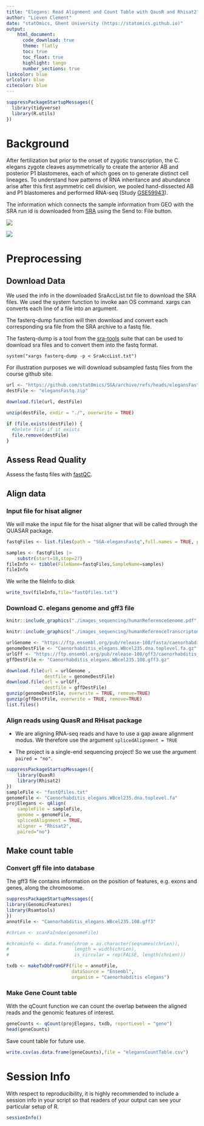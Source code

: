 ```yaml
---
title: "Elegans: Read Alignment and Count Table with QausR and Rhisat2"
author: "Lieven Clement"
date: "statOmics, Ghent University (https://statomics.github.io)"
output:
    html_document:
      code_download: true
      theme: flatly
      toc: true
      toc_float: true
      highlight: tango
      number_sections: true
linkcolor: blue
urlcolor: blue
citecolor: blue
---
```


```r
suppressPackageStartupMessages({
  library(tidyverse)
  library(R.utils)
})
```
# Background 

After fertilization but prior to the onset of zygotic transcription, the C. elegans zygote cleaves asymmetrically to create the anterior AB and posterior P1 blastomeres, each of which goes on to generate distinct cell lineages. To understand how patterns of RNA inheritance and abundance arise after this first asymmetric cell division, we pooled hand-dissected AB and P1 blastomeres and performed RNA-seq (Study [GSE59943](https://www.ncbi.nlm.nih.gov/geo/query/acc.cgi?acc=GSE59943)).


The information which connects the sample information from GEO with the SRA run id is downloaded from [SRA](https://www.ncbi.nlm.nih.gov/sra?term=SRP045110) using the Send to: File button.

![](https://raw.githubusercontent.com/statOmics/SGA/master/images_sequencing/elegans_GSE59943.png)

![](https://raw.githubusercontent.com/statOmics/SGA/master/images_sequencing/elegans_sraAccessions.png)

# Preprocessing 

## Download Data 

We used the info in the downloaded SraAccList.txt file to download the SRA files. 
We used the system function to invoke aan OS command. xargs can converts each line of a file into an argument. 

The fasterq-dump function will then download and convert each corresponding sra file from the SRA archive to a fastq file. 

The fasterq-dump is a tool from the [sra-tools](https://github.com/ncbi/sra-tools) suite that can be used to download sra files and to convert them into the fastq format. 

```
system("xargs fasterq-dump -p < SraAccList.txt")
```

For illustration purposes we will download subsampled fastq files from the course github site. 


```r
url <- "https://github.com/statOmics/SGA/archive/refs/heads/elegansFastq.zip"
destFile <- "elegansFastq.zip"

download.file(url, destFile)

unzip(destFile, exdir = "./", overwrite = TRUE)

if (file.exists(destFile)) {
  #Delete file if it exists
  file.remove(destFile)
}
```

## Assess Read Quality 

Assess the fastq files with [fastQC](https://www.bioinformatics.babraham.ac.uk/projects/fastqc/). 

## Align data

### Input file for hisat aligner

We will make the input file for the hisat aligner that will be called through the QUASAR package. 

```r
fastqFiles <- list.files(path = "SGA-elegansFastq",full.names = TRUE, pattern = "fastq")

samples <- fastqFiles |>
    substr(start=18,stop=27) 
fileInfo <- tibble(FileName=fastqFiles,SampleName=samples)
fileInfo
```

We write the fileInfo to disk 

```r
write_tsv(fileInfo,file="fastQfiles.txt")
```

### Download C. elegans genome and gff3 file 

```r
knitr::include_graphics("./images_sequencing/humanReferenceGenome.pdf")
```


```r
knitr::include_graphics("./images_sequencing/humanReferenceTranscriptome.pdf")
```

```r
urlGenome <- "https://ftp.ensembl.org/pub/release-108/fasta/caenorhabditis_elegans/dna/Caenorhabditis_elegans.WBcel235.dna.toplevel.fa.gz"
genomeDestFile <- "Caenorhabditis_elegans.WBcel235.dna.toplevel.fa.gz"
urlGff <- "https://ftp.ensembl.org/pub/release-108/gff3/caenorhabditis_elegans/Caenorhabditis_elegans.WBcel235.108.gff3.gz"
gffDestFile <- "Caenorhabditis_elegans.WBcel235.108.gff3.gz"

download.file(url = urlGenome ,
              destfile = genomeDestFile)
download.file(url = urlGff,
              destfile = gffDestFile)
gunzip(genomeDestFile, overwrite = TRUE, remove=TRUE)
gunzip(gffDestFile, overwrite = TRUE, remove=TRUE)
list.files()
```

### Align reads using QuasR and RHisat package

- We are aligning RNA-seq reads and have to use a gap aware alignment modus. We therefore use the argument `splicedAlignment = TRUE`

- The project is a single-end sequencing project! So we use the argument `paired = "no"`.

```r
suppressPackageStartupMessages({
    library(QuasR)
    library(Rhisat2)
})
sampleFile <- "fastQfiles.txt"
genomeFile <- "Caenorhabditis_elegans.WBcel235.dna.toplevel.fa"    
projElegans <- qAlign(
    sampleFile = sampleFile, 
    genome = genomeFile,
    splicedAlignment = TRUE, 
    aligner = "Rhisat2",
    paired="no")
```

## Make count table

### Convert gff file into database

The gff3 file contains information on the position of features, e.g. exons and genes, along the chromosome. 

```r
suppressPackageStartupMessages({
library(GenomicFeatures)
library(Rsamtools)
})
annotFile <- "Caenorhabditis_elegans.WBcel235.108.gff3"

#chrLen <- scanFaIndex(genomeFile)

#chrominfo <- data.frame(chrom = as.character(seqnames(chrLen)),
#                        length = width(chrLen),
#                        is_circular = rep(FALSE, length(chrLen)))

txdb <- makeTxDbFromGFF(file = annotFile,
                        dataSource = "Ensembl",
                        organism = "Caenorhabditis elegans")
```

### Make Gene Count table 

With the qCount function we can count the overlap between the aligned reads and the genomic features of interest. 

```r
geneCounts <- qCount(projElegans, txdb, reportLevel = "gene")
head(geneCounts)
```

Save count table for future use. 

```r
write.csv(as.data.frame(geneCounts),file = "elegansCountTable.csv")
```


# Session Info

With respect to reproducibility, it is highly recommended to include a session info in your script so that readers of your output can see your particular setup of R. 

```r
sessionInfo()
```

